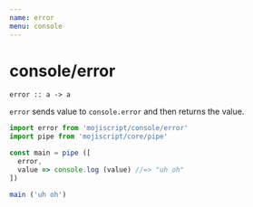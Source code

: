 ```yaml
---
name: error
menu: console
---
```


# console/error

`error :: a -> a`

`error` sends value to `console.error` and then returns the value.

```javascript
import error from 'mojiscript/console/error'
import pipe from 'mojiscript/core/pipe'

const main = pipe ([
  error,
  value => console.log (value) //=> "uh oh"
])

main ('uh oh')
```
